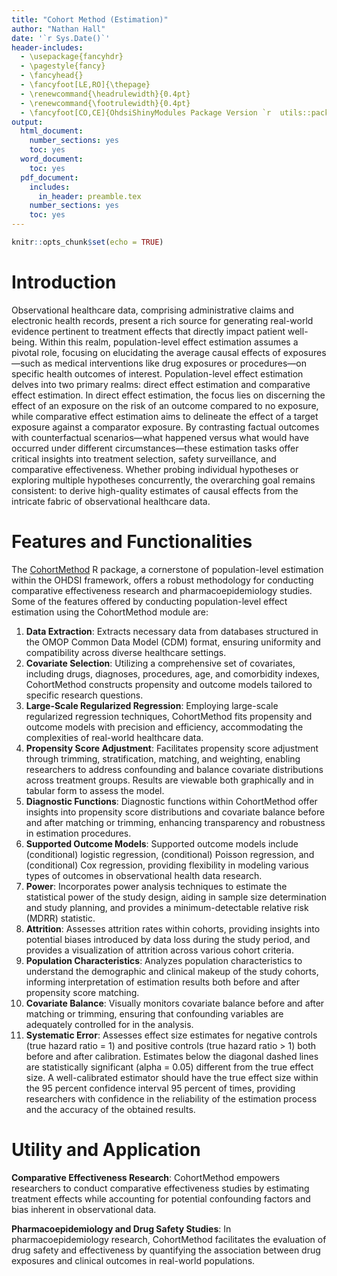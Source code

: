 ```yaml
---
title: "Cohort Method (Estimation)"
author: "Nathan Hall"
date: '`r Sys.Date()`'
header-includes:
  - \usepackage{fancyhdr}
  - \pagestyle{fancy}
  - \fancyhead{}
  - \fancyfoot[LE,RO]{\thepage}
  - \renewcommand{\headrulewidth}{0.4pt}
  - \renewcommand{\footrulewidth}{0.4pt}
  - \fancyfoot[CO,CE]{OhdsiShinyModules Package Version `r  utils::packageVersion("OhdsiShinyModules")`}
output:
  html_document:
    number_sections: yes
    toc: yes
  word_document:
    toc: yes
  pdf_document:
    includes:
      in_header: preamble.tex
    number_sections: yes
    toc: yes
---
```


```{=html}
<!--
%\VignetteEngine{knitr}
%\VignetteIndexEntry{Adding Shiny Modules}
-->
```
```r
knitr::opts_chunk$set(echo = TRUE)
```

# Introduction

Observational healthcare data, comprising administrative claims and electronic health records, present a rich source for generating real-world evidence pertinent to treatment effects that directly impact patient well-being. Within this realm, population-level effect estimation assumes a pivotal role, focusing on elucidating the average causal effects of exposures—such as medical interventions like drug exposures or procedures—on specific health outcomes of interest. Population-level effect estimation delves into two primary realms: direct effect estimation and comparative effect estimation. In direct effect estimation, the focus lies on discerning the effect of an exposure on the risk of an outcome compared to no exposure, while comparative effect estimation aims to delineate the effect of a target exposure against a comparator exposure. By contrasting factual outcomes with counterfactual scenarios—what happened versus what would have occurred under different circumstances—these estimation tasks offer critical insights into treatment selection, safety surveillance, and comparative effectiveness. Whether probing individual hypotheses or exploring multiple hypotheses concurrently, the overarching goal remains consistent: to derive high-quality estimates of causal effects from the intricate fabric of observational healthcare data.

# Features and Functionalities

The [CohortMethod](https://ohdsi.github.io/CohortMethod/ "CohortMethod") R package, a cornerstone of population-level estimation within the OHDSI framework, offers a robust methodology for conducting comparative effectiveness research and pharmacoepidemiology studies. Some of the features offered by conducting population-level effect estimation using the CohortMethod module are:

1.  **Data Extraction**: Extracts necessary data from databases structured in the OMOP Common Data Model (CDM) format, ensuring uniformity and compatibility across diverse healthcare settings.
2.  **Covariate Selection**: Utilizing a comprehensive set of covariates, including drugs, diagnoses, procedures, age, and comorbidity indexes, CohortMethod constructs propensity and outcome models tailored to specific research questions.
3.  **Large-Scale Regularized Regression**: Employing large-scale regularized regression techniques, CohortMethod fits propensity and outcome models with precision and efficiency, accommodating the complexities of real-world healthcare data.
4.  **Propensity Score Adjustment**: Facilitates propensity score adjustment through trimming, stratification, matching, and weighting, enabling researchers to address confounding and balance covariate distributions across treatment groups. Results are viewable both graphically and in tabular form to assess the model.
5.  **Diagnostic Functions**: Diagnostic functions within CohortMethod offer insights into propensity score distributions and covariate balance before and after matching or trimming, enhancing transparency and robustness in estimation procedures.
6.  **Supported Outcome Models**: Supported outcome models include (conditional) logistic regression, (conditional) Poisson regression, and (conditional) Cox regression, providing flexibility in modeling various types of outcomes in observational health data research.
7.  **Power**: Incorporates power analysis techniques to estimate the statistical power of the study design, aiding in sample size determination and study planning, and provides a minimum-detectable relative risk (MDRR) statistic.
8.  **Attrition**:  Assesses attrition rates within cohorts, providing insights into potential biases introduced by data loss during the study period, and provides a visualization of attrition across various cohort criteria.
9.  **Population Characteristics**:  Analyzes population characteristics to understand the demographic and clinical makeup of the study cohorts, informing interpretation of estimation results both before and after propensity score matching.
10. **Covariate Balance**: Visually monitors covariate balance before and after matching or trimming, ensuring that confounding variables are adequately controlled for in the analysis.
11. **Systematic Error**: Assesses effect size estimates for negative controls (true hazard ratio = 1) and positive controls (true hazard ratio > 1) both before and after calibration. Estimates below the diagonal dashed lines are statistically significant (alpha = 0.05) different from the true effect size. A well-calibrated estimator should have the true effect size within the 95 percent confidence interval 95 percent of times, providing researchers with confidence in the reliability of the estimation process and the accuracy of the obtained results.

# Utility and Application

**Comparative Effectiveness Research**: CohortMethod empowers researchers to conduct comparative effectiveness studies by estimating treatment effects while accounting for potential confounding factors and bias inherent in observational data.

**Pharmacoepidemiology and Drug Safety Studies**: In pharmacoepidemiology research, CohortMethod facilitates the evaluation of drug safety and effectiveness by quantifying the association between drug exposures and clinical outcomes in real-world populations.
